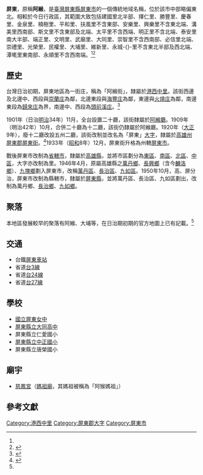 {{noteTA　
|1=zh-cn:庄;zh-hk:庄;zh-tw:庄;
}}
'''屏東'''，原稱'''阿緱'''，是[[臺灣|臺灣]][[屏東縣|屏東縣]][[屏東市|屏東市]]的一個傳統地域名稱，位於該市中部略偏東北。相較於今日行政區，其範圍大致包括建國里北半部、擇仁里、勝豐里、慶春里、金泉里、楠樹里、平和里、扶風里不含東部、安樂里、興樂里不含東北端、溝美里西南部、斯文里不含東部及北端、太平里不含西端、明正里不含北端、泰安里南大半部、端正里、文明里、武廟里、大同里、崇智里不含西南部、必信里北端、崇禮里、光榮里、民權里、大埔里、維新里、永城-{}-里不含東北半部及西北端、潭墘里東南部、永順里不含西南端。<ref name="臺灣堡圖"/><ref name="屏東市地圖">{{cite book |title=屏東縣屏東市行政區域圖 |date=2005年11月 |publisher=內政部}}</ref>

==歷史==
台灣日治初期，屏東地區為一街庄，稱為「阿緱街」，隸屬於[[港西中里|港西中里]]。該街西邊及北邊中、西段與[[崇蘭庄|崇蘭庄]]為鄰，北邊東段與[[海豐_(屏東縣大字)|海豐庄]]為鄰，東邊與[[火燒庄|火燒庄]]為鄰，南邊東段為[[歸來庄|歸來庄]]為界，南邊中、西段為[[頭前溪庄|頭前溪庄]]。<ref name="臺灣堡圖">{{cite book |title=臺灣堡圖 |date=1904年 |publisher=臺灣總督府}}</ref>

1901年（日治[[明治|明治]]34年）11月，全台設置二十廳，該街隸屬於[[阿緱廳|阿緱廳]]。1909年（明治42年）10月，合併二十廳為十二廳，該街仍隸屬於阿緱廳。1920年（[[大正|大正]]9年），廢十二廳改設五州二廳，該街改制並改名為「屏東」[[大字|大字]]，隸屬於[[高雄州|高雄州]][[屏東郡|屏東郡]][[屏東街|屏東街]]。<ref>{{cite book |editor=台灣總督府、台灣日日新報社合編 |title=新舊對照管轄便覽 |date=1921年 |publisher=成文出版社}}</ref>1933年（[[昭和|昭和]]8年）12月，屏東街升格為州轄[[屏東市_(州轄市)|屏東市]]。

戰後屏東市改制為[[省轄市|省轄市]]，隸屬於[[高雄縣|高雄縣]]，並將市區劃分為[[東區_(屏東市)|東區]]、[[南區_(屏東市)|南區]]、[[北區_(屏東市)|北區]]、[[中區_(屏東市)|中區]]，大字亦改制為里。1946年4月，原屬高雄縣之[[萬丹鄉|萬丹鄉]]、[[長興鄉_(高雄縣)|長興鄉]]（含今[[麟洛鄉|麟洛鄉]]）、[[九塊鄉|九塊鄉]]劃入屏東市，改稱[[萬丹區|萬丹區]]、[[長治區|長治區]]、[[九如區|九如區]]。1950年10月，高、屏分治，屏東市改制為縣轄市，隸屬於[[屏東縣|屏東縣]]，並將萬丹區、長治區、九如區劃出，改制為萬丹鄉、[[長治鄉|長治鄉]]、[[九如鄉|九如鄉]]。

==聚落==
本地區發展較早的聚落有阿緱、大埔等，在日治期初期的官方地圖上已有記載。<ref name="臺灣堡圖"/>

==交通==
* 台鐵[[屏東車站|屏東車站]]
* 省道[[台3線|台3線]]
* 省道[[台24線|台24線]]
* 省道[[台27線|台27線]]

==學校==
*[[國立屏東女子高級中學|國立屏東女中]]
*[[屏東縣立大同高級中學|屏東縣立大同高中]]
*屏東縣立仁愛國小
*[[屏東縣屏東市中正國民小學|屏東縣立中正國小]]
*屏東縣立唐榮國小

==廟宇==
*[[屏東慈鳳宮|慈鳳宮]]（[[媽祖廟|媽祖廟]]，其媽祖被稱為「阿猴媽祖」）

==參考文獻==
{{reflist}}

{{屏東郡}}

[[Category:港西中里|Category:港西中里]]
[[Category:屏東郡大字|Category:屏東郡大字]]
[[Category:屏東市|Category:屏東市]]